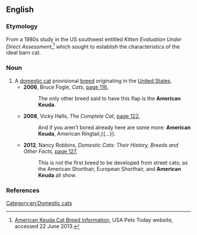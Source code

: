 ==English==
{{rfi}}

===Etymology===
From a 1980s study in the US southwest entitled ''Kitten Evaluation Under Direct Assessment'',<ref>[http://www.usapetstoday.com/American_Keuda.htm American Keuda Cat Breed Information], USA Pets Today website, accessed 22 June 2013.</ref> which sought to establish the characteristics of the ideal barn cat.

===Noun===
{{en-noun|head=[[American]] [[Keuda]]}}

# A [[domestic cat]] provisional [[breed]] originating in the [[United States]].
#* '''2006''', Bruce Fogle, ''Cats'', [http://books.google.com.au/books?id=6cgZFreZwxsC&q=%22American+Keuda%22%7C%22American+Keudas%22&dq=%22American+Keuda%22%7C%22American+Keudas%22&hl=en&sa=X&ei=e5DFUaitJI29iAeowYCYDg&redir_esc=y page 116],
#*: The only other breed said to have this flap is the '''American Keuda'''.
#* '''2008''', Vicky Halls, ''The Complete Cat'', [http://books.google.com.au/books?id=d-gy4ghq_pcC&pg=PA122&dq=%22American+Keuda%22%7C%22American+Keudas%22&hl=en&sa=X&ei=e5DFUaitJI29iAeowYCYDg&redir_esc=y#v=onepage&q=%22American%20Keuda%22%7C%22American%20Keudas%22&f=false page 122],
#*: And if you aren't bored already here are some more: '''American Keuda''', American Ringtail,{{...}}.
#* '''2012''', Nancy Robbins, ''Domestic Cats: Their History, Breeds and Other Facts'', [http://books.google.com.au/books?id=RQ63-D3C9wcC&pg=PA127&dq=%22American+Keuda%22%7C%22American+Keudas%22&hl=en&sa=X&ei=e5DFUaitJI29iAeowYCYDg&redir_esc=y#v=onepage&q=%22American%20Keuda%22%7C%22American%20Keudas%22&f=false page 127],
#*: This is not the first breed to be developed from street cats; as the American Shorthair, European Shorthair, and '''American Keuda''' all show.

===References===
<references />

[[Category:en:Domestic cats]]